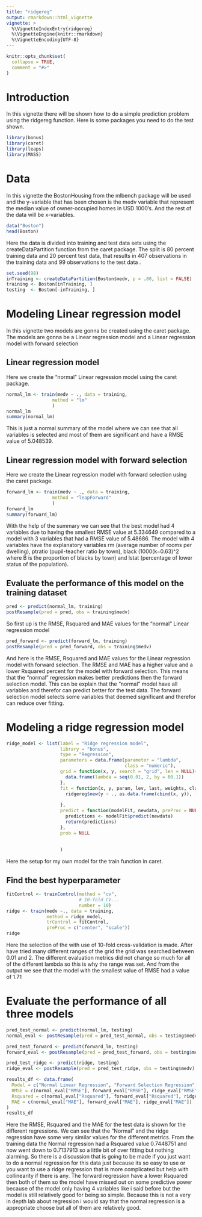 ```yaml
---
title: "ridgereg"
output: rmarkdown::html_vignette
vignette: >
  %\VignetteIndexEntry{ridgereg}
  %\VignetteEngine{knitr::rmarkdown}
  %\VignetteEncoding{UTF-8}
---
```


```r
knitr::opts_chunk$set(
  collapse = TRUE,
  comment = "#>"
)
```
# Introduction
In this vignette there will be shown how to do a simple prediction problem using the ridgereg function.
Here is some packages you need to do the test shown. 
```r
library(bonus)
library(caret)
library(leaps)
library(MASS)

```

# Data 
In this vignette the BostonHousing from  the mlbench package will be used and the y-variable that has been chosen is the medv variable that represent the  median value of owner-occupied homes in USD 1000's. And the rest of the data will be x-variables. 
```r
data("Boston")
head(Boston)
```

Here the data is divided into training and test data sets using the createDataPartition function from the caret package.
The split is 80 percent training data and 20 percent test data, that results in 407 observations in the training data and 99 observations to the test data .
```r
set.seed(98)
inTraining <- createDataPartition(Boston$medv, p = .80, list = FALSE)
training <- Boston[inTraining, ]
testing  <- Boston[-inTraining, ]
```


# Modeling Linear regression model 
In this vignette two models are gonna be created using the caret package.
The models are gonna be a  Linear regression model and a Linear regression model with forward selection


##  Linear regression model 
Here we create the "normal" Linear regression model using the caret package.

```r
normal_lm <- train(medv ~ ., data = training, 
                 method = "lm"
                 )
normal_lm
summary(normal_lm)
```
This is just a normal summary of the model where we can see that all variables is selected and most of them are significant and have a RMSE value of 5.048539.

##  Linear regression model with forward selection
Here we create the Linear regression model with forward selection using the caret package.
```r
forward_lm <- train(medv ~ ., data = training, 
                 method = "leapForward"
                 )
forward_lm
summary(forward_lm)
```

With the help of the summary we can see that the best model had 4 variables due to having the smallest RMSE value at 5.334649 compared to a model with 3 variables that had a RMSE value of 5.48686. 
The model with 4 variables have the explanatory variables rm (average number of rooms per dwelling), ptratio (pupil-teacher ratio by town), black (1000(k−0.63)^2 where B is the proportion of blacks by town) and lstat (percentage of lower status of the population).


## Evaluate the performance of this model on the training dataset
```r
pred <- predict(normal_lm, training)
postResample(pred = pred, obs = training$medv)

```

So first up is the RMSE, Rsquared and MAE values for the "normal" Linear regression model

```r
pred_forward <- predict(forward_lm, training)
postResample(pred = pred_forward, obs = training$medv)

```
And here is the RMSE, Rsquared and MAE values for the Linear regression model with forward selection.
The RMSE and MAE has a higher value and a lower Rsquared percent for the model with forward selection. This means that the "normal" regression makes better predictions then the forward selection model. This can be explain that the "normal" model have all variables and therefor can predict better for the test data. The forward selection model selects some variables that deemed significant and therefor can reduce over fitting. 



# Modeling a ridge regression model 
```r
ridge_model <- list(label = "Ridge regression model",
                    library = "bonus", 
                    type = "Regression",
                    parameters = data.frame(parameter = "lambda",
                                            class = "numeric"), 
                    grid = function(x, y, search = "grid", len = NULL){
                      data.frame(lambda = seq(0.01, 2, by = 00.1))
                    },
                    fit = function(x, y, param, lev, last, weights, classProbs, ...){
                      ridgereg$new(y ~ ., as.data.frame(cbind(x, y)), lambda = param$lambda)
                      
                    },
                    predict = function(modelFit, newdata, preProc = NULL, submodels = NULL){
                      predictions <- modelFit$predict(newdata)
                      return(predictions)
                    },
                    prob = NULL
                    
                    
                    )
```
Here the setup for my own model for the train function in caret. 


## Find the best hyperparameter

```r
fitControl <- trainControl(method = "cv",
                           # 10-fold CV...
                           number = 10)
ridge <- train(medv ~., data = training, 
               method = ridge_model, 
               trControl = fitControl,
               preProc = c("center", "scale"))
ridge
```
Here the selection of the \lamda with use of 10-fold cross-validation is made.
After have tried many different ranges of the grid the grid was searched between 0.01 and 2. The different evaluation metrics did not change so much for all of the different lambda so this is why the range was set. 
And from the output we see that the model with the smallest value of RMSE had a \lambda value of 1.71


# Evaluate the performance of all three models
```r
pred_test_normal <- predict(normal_lm, testing)
normal_eval <- postResample(pred = pred_test_normal, obs = testing$medv)

pred_test_forward <- predict(forward_lm, testing)
forward_eval <- postResample(pred = pred_test_forward, obs = testing$medv)

pred_test_ridge <- predict(ridge, testing)
ridge_eval <- postResample(pred = pred_test_ridge, obs = testing$medv)

results_df <- data.frame(
  Model = c("Normal Linear Regression", "Forward Selection Regression", "Ridge Regression"),
  RMSE = c(normal_eval["RMSE"], forward_eval["RMSE"], ridge_eval["RMSE"]),
  Rsquared = c(normal_eval["Rsquared"], forward_eval["Rsquared"], ridge_eval["Rsquared"]),
  MAE = c(normal_eval["MAE"], forward_eval["MAE"], ridge_eval["MAE"])
)
results_df
```
Here the RMSE, Rsquared and the MAE for the test data is shown for the different regressions. 
We can see that the "Normal" and the ridge regression have some very similar values for the different metrics. From the training data the Normal regression had a Rsquared value 0.7448751 and now went down to 0.7137913 so a little bit of over fitting but nothing alarming. So there is a discussion that is going to be made if you just want to do a normal regression for this data just because its so easy to use or you want to use a ridge regression that is more complicated but help with collinearity if there is any.
The forward regression have a lower Rsquared then both of them so the model have missed out on some predictive power because of the model only having 4 variables like i said before but the model is still relatively good for being so simple.
Because this is not a very in depth lab about regression i would say that the normal regression is a appropriate choose but all of them are relatively good. 
